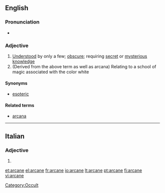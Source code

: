 ==English==

===Pronunciation===
* {{rhymes|eɪn}}

===Adjective===
{{en-adj}}

# [[understood|Understood]] by only a few; [[obscure]]; requiring [[secret]] or [[mysterious]] [[knowledge]]
# (Derived from the above term as well as arcana) Relating to a school of magic associated with the color white

====Synonyms====
* [[esoteric]]

====Related terms====
* [[arcana]]

[[Category:Occult]]

----

==Italian==

===Adjective===
{{infl|it|adjective form|g=f}}

# {{form of|Feminine plural form of|[[arcano]]}}

[[et:arcane]]
[[el:arcane]]
[[fr:arcane]]
[[io:arcane]]
[[lt:arcane]]
[[pt:arcane]]
[[fi:arcane]]
[[vi:arcane]]